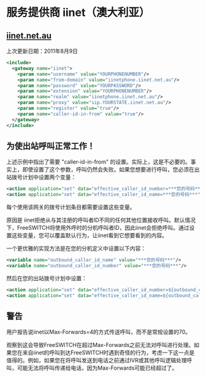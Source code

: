 # 服务提供商 iinet（澳大利亚）

## [iinet.net.au](http://iinet.net.au)

上次更新日期：2011年8月9日

```xml
<include>
  <gateway name="iinet">
    <param name="username" value="YOURPHONENUMBER"/>
    <param name="from-domain" value="iinetphone.iinet.net.au"/>
    <param name="password" value="YOURPASSWORD"/>
    <param name="extension" value="YOURPHONENUMBER"/>
    <param name="realm" value="iinetphone.iinet.net.au"/>
    <param name="proxy" value="sip.YOURSTATE.iinet.net.au"/>
    <param name="register" value="true"/>
    <param name="caller-id-in-from" value="true"/>
  </gateway>
</include>
```

## 为使出站呼叫正常工作！

上述示例中指出了需要 "caller-id-in-from" 的设置。实际上，这是不必要的。事实上，即使设置了这个参数，呼叫仍然会失败。如果您想要进行呼叫，您必须在出站拨号计划中设置两个变量：

```xml
<action application="set" data="effective_caller_id_number=***您的号码***"/>
<action application="set" data="effective_caller_id_name=***您的号码***"/>
```

每个使用该网关的拨号计划条目都需要设置这些变量。

原因是 iinet拒绝从与其注册的呼叫者ID不同的任何其他位置接收呼叫。默认情况下，FreeSWITCH将使用外呼时的分机呼叫者ID，因此iinet会拒绝呼叫。通过设置这些变量，您可以覆盖默认行为，让iinet看到它想要看到的内容。

一个更优雅的实现方法是在您的分机定义中设置以下内容：

```xml
<variable name="outbound_caller_id_name" value="***您的号码***"/>
<variable name="outbound_caller_id_number" value="***您的号码***"/> 
```

然后在您的出站拨号计划中设置：

```xml
<action application="set" data="effective_caller_id_number=${outbound_caller_id_number}"/>
<action application="set" data="effective_caller_id_name=${outbound_caller_id_name}"/> 
```

## 警告

用户报告说iinet以Max-Forwards=4的方式传送呼叫，而不是常规设置的70。

观察到这会导致FreeSWITCH在超过Max-Forwards之前无法对呼叫进行处理。如果您在来自iinet的呼叫到达FreeSWITCH时遇到奇怪的行为，考虑一下这一点是值得的。例如，如果您在将呼叫发送到电话之前通过IVR或其他呼叫逻辑处理呼叫，可能无法将呼叫传递给电话，因为Max-Forwards可能已经超过了。
